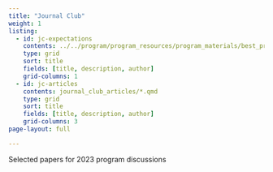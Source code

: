 ```yaml
---
title: "Journal Club"
weight: 1
listing:
  - id: jc-expectations
    contents: ../../program/program_resources/program_materials/best_practices/best_practices_journal_club.qmd
    type: grid
    sort: title
    fields: [title, description, author]
    grid-columns: 1
  - id: jc-articles
    contents: journal_club_articles/*.qmd
    type: grid
    sort: title
    fields: [title, description, author]
    grid-columns: 3
page-layout: full

---
```


Selected papers for 2023 program discussions

:::{#jc-expectations}
:::


:::{#jc-articles}
:::
